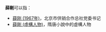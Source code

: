 '''薛剛'''可以指：
* [[薛刚_(1967年)|薛刚 (1967年)]]，北京市供销合作总社党委书记
* [[薛剛_(虛構人物)|薛剛 (虛構人物)]]，隋唐小說中的虛構人物

{{disambig|cat=二字薛姓人名消歧義|gang}}
